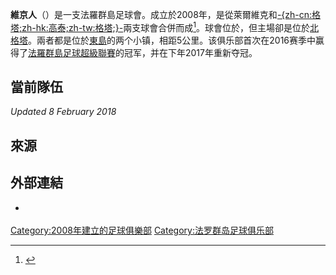 {{noteTA
|G1=足球
|T=zh-cn:格塔维京人;zh-hk:維京加高泰;zh-tw:格塔維京人;
|1=zh-cn:格塔维京人;zh-hk:維京加高泰;zh-tw:格塔維京人;
}}
{{Infobox football club
| clubname   = 維京加高泰
| image      = 
| fullname   = Víkingur
| nickname   = 維京人（Vikings）
| founded    = 2008年2月4日
| city       = [[北格塔|北格塔]]
| ground     = {{le|Sarpugerði|Sarpugerði}}
| capacity   = 2,000
| chairman   = 班度·積及臣<br /> (Brandur Jacobsen)
| manager    = Eyðun Klakstein
| league     = [[法羅群島足球超級聯賽|法羅群島足球超級聯賽]]
| season     = 2020
| position   = 法羅超，第 5 位
| website    = http://www.vikingur.fo/
| pattern_la1=|pattern_b1=_thinblacksides|pattern_ra1=
| leftarm1=00ccFF|body1=00ccFF|rightarm1=00ccFF|shorts1=000000|socks1=00ccFF
| pattern_la2=|pattern_b2=_thinwhitesides|pattern_ra2=
| leftarm2=000000|body2=000000|rightarm2=000000|shorts2=000000|socks2=000000
}}

'''維京人'''（{{lang-fo|Víkingur}}）是一支法羅群島足球會。成立於2008年，是從萊爾維克和[[高泰足球會|-{zh-cn:格塔;zh-hk:高泰;zh-tw:格塔;}-]]兩支球會合併而成<ref>{{Cite web |url=http://www.soccerandequipment.com/january-2008-roundup.html |title=Faroe Islands Soccer News, January 2008 Round-Up |accessdate=2016-07-13 |archive-date=2019-09-03 |archive-url=https://web.archive.org/web/20190903025335/http://www.soccerandequipment.com/january-2008-roundup.html |dead-url=no }}</ref>。球會位於{{le|莱尔维克 (法罗群岛)|Leirvík|莱尔维克}}，但主場卻是位於[[北格塔|北格塔]]。兩者都是位於[[東島|東島]]的两个小镇，相距5公里。该俱乐部首次在2016赛季中赢得了[[法羅群島足球超級聯賽|法羅群島足球超級聯賽]]的冠军，并在下年2017年重新夺冠。

==當前隊伍==
''Updated 8 February 2018''
{{Fs start}}
{{Fs player|no=1|nat=FRO|pos=GK|name=[[Elias_Rasmussen|Elias Rasmussen]]}}
{{Fs player|no=2|nat=FRO|pos=FW|name=[[Andreas_Olsen|Andreas Olsen]]}}
{{Fs player|no=3|nat=FRO|pos=DF|name=[[Hanus_Jacobsen|Hanus Jacobsen]]}}
{{Fs player|no=4|nat=FRO|pos=DF|name=[[Atli_Gregersen|Atli Gregersen]]|other=captain}}
{{Fs player|no=5|nat=FRO|pos=DF|name=[[Elias_Lervig|Elias Lervig]]}}
{{Fs player|no=6|nat=FRO|pos=DF|name=[[Sámal_Joensen|Sámal Joensen]]}}
{{Fs player|no=7|nat=FRO|pos=MF|name=[[弗魯伊·本傑明森|Fróði Benjaminsen]]}}
{{Fs player|no=8|nat=FRO|pos=FW|name=[[Heðin_Hansen|Heðin Hansen]]}}
{{Fs player|no=9|nat=SRB|pos=FW|name=[[Filip_Đorđević_(footballer_born_1994)|Filip Đorđević]]}}
{{Fs player|no=10|nat=FRO|pos=MF|name=[[Sølvi_Vatnhamar|Sølvi Vatnhamar]]}}
{{Fs player|no=12|nat=FRO|pos=DF|name=[[Bárður_Hansen|Bárður Hansen]]}}
{{Fs player|no=13|nat=FRO|pos=DF|name=[[Erling_Jacobsen|Erling Jacobsen]]}}
{{Fs mid}}
{{Fs player|no=14|nat=FRO|pos=MF|name=[[Magnus_Jarnskor|Magnus Jarnskor]]}}
{{Fs player|no=15|nat=FRO|pos=MF|name=[[Jákup_Olsen|Jákup Olsen]]}}
{{Fs player|no=16|nat=FRO|pos=MF|name=[[Hans_Jørgin_Djurhuus|Hans Jørgin Djurhuus]]}}
{{Fs player|no=17|nat=FRO|pos=FW|name=[[Finnur_Justinussen|Finnur Justinussen]]}}
{{Fs player|no=18|nat=FRO|pos=DF|name=[[Ási_Rasmussen|Ási Rasmussen]]}}
{{Fs player|no=18|nat=FRO|pos=DF|name=[[Fannhard_Skoradal|Fannhard Skoradal]]}}
{{Fs player|no=19|nat=FRO|pos=DF|name=[[Sorin_Anghel|Sorin Anghel]]}}
{{Fs player|no=20|nat=FRO|pos=DF|name=[[Hans_Jákup_Lervig|Hans Jákup Lervig]]}}
{{Fs player|no=21|nat=FRO|pos=MF|name=[[Gert_Hansen|Gert Hansen]]}}
{{Fs player|no=24|nat=FRO|pos=DF|name=[[Gunnar_Vatnhamar|Gunnar Vatnhamar]]}}
{{Fs player|no=25|nat=FRO|pos=GK|name=[[Bárður_Á_Reynatrøð|Bárður Á Reynatrøð]]}}
{{Fs player|no=30|nat=Nigeria|pos=FW|name=[[Adeshina_Lawal|Adeshina Lawal]]}}
{{Fs player|no=|nat=Spain|pos=DF|name=[[Dennis_Nieblas|Dennis Nieblas]]}}
{{Fs player|no=|nat=Moldova|pos=DF|name=[[Andrian_Caşcaval|Andrian Caşcaval]]}}
{{Fs end}}
<!-- Do not insert transfers section -->

== 來源 ==
{{Reflist|30em}}

== 外部連結 ==
{{commonscat|Víkingur Gøta}}
* {{Official site|http://www.vikingur.fo/}} {{fo icon}} {{en}}
{{法羅群島超級足球聯賽球會}}
{{Faroes-stub}}
{{DEFAULTSORT:Víkingur}}
[[Category:2008年建立的足球俱樂部|Category:2008年建立的足球俱樂部]]
[[Category:法罗群岛足球俱乐部|Category:法罗群岛足球俱乐部]]